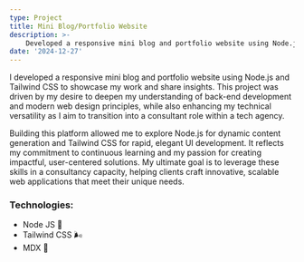 ```yaml
---
type: Project
title: Mini Blog/Portfolio Website
description: >-
    Developed a responsive mini blog and portfolio website using Node.js and Tailwind CSS to showcase projects and share insights.
date: '2024-12-27'
---
```


I developed a responsive mini blog and portfolio website using Node.js and Tailwind CSS to showcase my work and share
insights. This project was driven by my desire to deepen my understanding of back-end development and modern web design
principles, while also enhancing my technical versatility as I aim to transition into a consultant role within a tech agency.

Building this platform allowed me to explore Node.js for dynamic content generation and Tailwind CSS for rapid, elegant
UI development. It reflects my commitment to continuous learning and my passion for creating impactful, user-centered solutions.
My ultimate goal is to leverage these skills in a consultancy capacity, helping clients craft innovative, scalable web
applications that meet their unique needs.

### Technologies:

<ul className="mt-2 flex-wrap !list-none" aria-label="Technologies used">
    <li className="mr-1.5 mt-2">
        <div className="flex items-center rounded-full bg-teal-400/10 px-3 py-1 text-xs font-medium leading-5 text-teal-300 ">Node JS 🌿</div>
    </li>
    <li className="mr-1.5 mt-2">
        <div className="flex items-center rounded-full bg-teal-400/10 px-3 py-1 text-xs font-medium leading-5 text-teal-300 ">Tailwind CSS 🌬️</div>
    </li>
    <li className="mr-1.5 mt-2">
        <div className="flex items-center rounded-full bg-teal-400/10 px-3 py-1 text-xs font-medium leading-5 text-teal-300 ">MDX 📝</div>
    </li>
</ul>